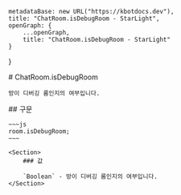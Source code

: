 
    metadataBase: new URL("https://kbotdocs.dev"),
    title: "ChatRoom.isDebugRoom - StarLight",
    openGraph: {
        ...openGraph,
        title: "ChatRoom.isDebugRoom - StarLight"
    }
}

<Section>
    # ChatRoom.isDebugRoom

    방이 디버깅 룸인지의 여부입니다.
</Section>
<Section>
    ## 구문

    ~~~js
    room.isDebugRoom;
    ~~~

    <Section>
        ### 값

        `Boolean` - 방이 디버깅 룸인지의 여부입니다.
    </Section>
</Section>